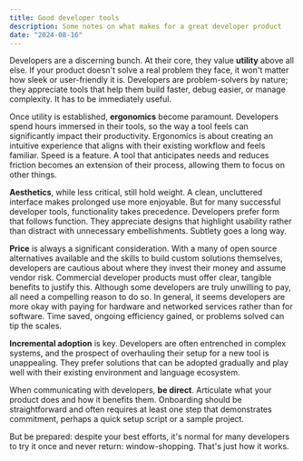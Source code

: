 ```yaml
---
title: Good developer tools
description: Some notes on what makes for a great developer product
date: "2024-08-16"
---
```


Developers are a discerning bunch. At their core, they value **utility** above all else. If your product doesn't solve a real problem they face, it won't matter how sleek or user-friendly it is. Developers are problem-solvers by nature; they appreciate tools that help them build faster, debug easier, or manage complexity. It has to be immediately useful.

Once utility is established, **ergonomics** become paramount. Developers spend hours immersed in their tools, so the way a tool feels can significantly impact their productivity. Ergonomics is about creating an intuitive experience that aligns with their existing workflow and feels familiar. Speed is a feature. A tool that anticipates needs and reduces friction becomes an extension of their process, allowing them to focus on other things.

**Aesthetics**, while less critical, still hold weight. A clean, uncluttered interface makes prolonged use more enjoyable. But for many successful developer tools, functionality takes precedence. Developers prefer form that follows function. They appreciate designs that highlight usability rather than distract with unnecessary embellishments. Subtlety goes a long way.

**Price** is always a significant consideration. With a many of open source alternatives available and the skills to build custom solutions themselves, developers are cautious about where they invest their money and assume vendor risk. Commercial developer products must offer clear, tangible benefits to justify this. Although some developers are truly unwilling to pay, all need a compelling reason to do so. In general, it seems developers are more okay with paying for hardware and networked services rather than for software. Time saved, ongoing efficiency gained, or problems solved can tip the scales.

**Incremental adoption** is key. Developers are often entrenched in complex systems, and the prospect of overhauling their setup for a new tool is unappealing. They prefer solutions that can be adopted gradually and play well with their existing environment and language ecosystem.

When communicating with developers, **be direct**. Articulate what your product does and how it benefits them. Onboarding should be straightforward and often requires at least one step that demonstrates commitment, perhaps a quick setup script or a sample project.

But be prepared: despite your best efforts, it's normal for many developers to try it once and never return: window-shopping. That's just how it works.